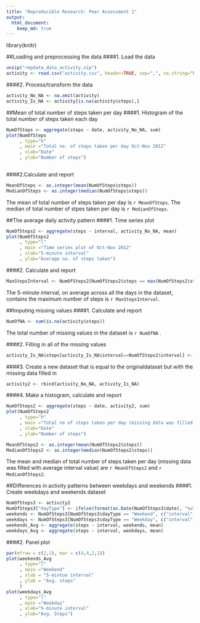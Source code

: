 ```yaml
---
title: "Reproducible Research: Peer Assessment 1"
output: 
  html_document:
    keep_md: true
---
```


library(knitr)
     
##Loading and preprocessing the data
####1. Load the data
```r
unzip("repdata_data_activity.zip")
activity <- read.csv("activity.csv", header=TRUE, sep=",", na.string="NA")
```
####2. Process/transform the data
```r
activity_No_NA <- na.omit(activity)
activity_Is_NA <- activity[is.na(activity$steps),]

```
    

##Mean of total number of steps taken per day
####1. Histogram of the total number of steps taken each day
```r
NumOfSteps <- aggregate(steps ~ date, activity_No_NA, sum)
plot(NumOfSteps
     , type="h"
     , main ="Total no. of steps taken per day Oct-Nov 2012"
     , xlab="Date"
     , ylab="Number of steps")
 
```

####2.Calculate and report
```r
MeanOfSteps <- as.integer(mean(NumOfSteps$steps))
MedianOfSteps <- as.integer(median(NumOfSteps$steps))
```
The mean of total number of steps taken per day is `r MeanOfSteps`.
The median of total number of stpes taken per day is `r MedianOfSteps`.


##The average daily activity pattern
####1. Time series plot
```r
NumOfSteps2 <- aggregate(steps ~ interval, activity_No_NA, mean)
plot(NumOfSteps2
     , type="l"
     , main ="Time series plot of Oct-Nov 2012"
     , xlab="5-minute interval"
     , ylab="Average no. of steps taken") 

``` 

####2. Calculate and report 
```r
MaxStepsInterval <- NumOfSteps2[NumOfSteps2$steps == max(NumOfSteps2$steps),][[1]]
```
The 5-minute interval, on average across all the days in the dataset, contains the maximum number of steps is `r MaxStepsInterval`.  




##Imputing missing values
####1. Calculate and report
```r
NumOfNA <- sum(is.na(activity$steps))
```
The total number of missing values in the dataset is `r NumOfNA` .

####2. Filling in all of the missing values
```r
activity_Is_NA$steps[activity_Is_NA$interval==NumOfSteps2$interval] <- NumOfSteps2$steps
```
####3. Create a new dataset that is equal to the originaldataset but with the missing data filled in
```r
activity2 <- rbind(activity_No_NA, activity_Is_NA)
```
####4. Make a histogram, calculate and report
```r
NumOfSteps2 <- aggregate(steps ~ date, activity2, sum)
plot(NumOfSteps2
     , type="h"
     , main ="Total no of steps taken per day (missing data was filled with avg interval)"
     , xlab="Date"
     , ylab="Number of steps")

MeanOfSteps2 <- as.integer(mean(NumOfSteps2$steps))
MedianOfSteps2 <- as.integer(median(NumOfSteps2$steps))

```
The mean and median of total number of steps taken per day (missing data was filled with average interval value) are `r MeanOfSteps2` and `r MedianOfSteps2`.  




##Differences in activity patterns between weekdays and weekends
####1. Create weekdays and weekends dataset
```r
NumOfSteps3 <- activity2
NumOfSteps3["dayType"] <- ifelse(format(as.Date(NumOfSteps3$date), "%u") >= 6, "Weekend", "Weekday")
weekends <- NumOfSteps3[NumOfSteps3$dayType == "Weekend", c("interval", "steps")]
weekdays <- NumOfSteps3[NumOfSteps3$dayType == "Weekday", c("interval", "steps")]
weekends_Avg <- aggregate(steps ~ interval, weekends, mean)
weekdays_Avg <- aggregate(steps ~ interval, weekdays, mean)
```
####2. Panel plot 
```r
par(mfrow = c(2,1), mar = c(4,4,2,1))
plot(weekends_Avg
     , type="l"
     , main ="Weekend"
     , xlab = "5-mintue interval"
     , ylab = "Avg. steps"
     )
plot(weekdays_Avg
     , type="l"
     , main ="Weekday"
     , xlab="5-minute interval"
     , ylab="Avg. Steps")

```
